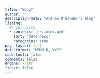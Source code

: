 ```yaml
---
title: "Blog"
author: ""
description-meta: "Andrew M Bender's blog"
listing:
  #- id: posts
  - contents: "/*/index.qmd"
    sort: "date desc"
    categories: true
page-layout: full
date-format: "MMMM D, YYYY"
code-tools: false
comments: false
engine: knitr
freeze: false
---
```

